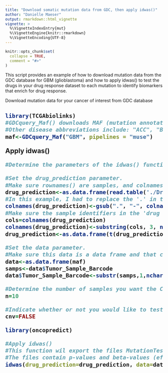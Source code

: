 ```yaml
---
title: "Download somatic mutation data from GDC, then apply idwas()"
author: "Danielle Maeser"
output: rmarkdown::html_vignette
vignette: >
  %\VignetteIndexEntry{mut}
  %\VignetteEngine{knitr::rmarkdown}
  %\VignetteEncoding{UTF-8}
---
```


```r
knitr::opts_chunk$set(
  collapse = TRUE,
  comment = "#>"
)
```

This script provides an example of how to download mutation data from the GDC database for GBM (glioblastoma) and
how to apply idwas() to test the drugs in your drug response dataset to each mutation to identify biomarkers that enrich for drug response.

Download mutation data for your cancer of interest from GDC database <h2>
```r
library(TCGAbiolinks)
#GDCquery_Maf() downloads MAF (mutation annotation files) for glioblastoma (GBM).
#Other disease abbreviations include: "ACC", "BLCA", "BRCA", "CESC", "CHOL", "COAD", "COADREAD", "DLBC", "GBM", "GBMLGG", "HNSC", "KICH", "KIPAN", #"KIRC", "KIRP", "LAML", "LGG", "LIHC", "LUAD", "LUSC", "MESO", "OV", "PAAD", "PCPG", "PRAD", "READ", "SARC", "SKCM", "STAD", "STES", "TGCT", "THCA", #"THYM", "UCEC", "UCS", "UVM"
maf<-GDCquery_Maf("GBM", pipelines = "muse")
```

Apply idwas()
```r
#Determine the parameters of the idwas() function...

#Set the drug_prediction parameter.
#Make sure rownames() are samples, and colnames() are drugs. Also make sure this data is a data frame.
drug_prediction<-as.data.frame(read.table('./DrugPredictions.txt', header=TRUE, row.names=1))
#In this example, I had to replace the '.' in the names of these TCGA samples with '-' so that they are of the same form as samples in the mutation  data (you may not have to do this).
colnames(drug_prediction)<-gsub(".", "-", colnames(drug_prediction), fixed=T)
#Make sure the sample identifiers in the 'drug prediction' data are of similar form as the sample identifiers in the 'data' parameter.
cols=colnames(drug_prediction)
colnames(drug_prediction)<-substring(cols, 3, nchar(cols))
drug_prediction<-as.data.frame(t(drug_prediction))

#Set the data parameter.
#Make sure this data is a data frame and that colnames() are samples.
data<-as.data.frame(maf)
samps<-data$Tumor_Sample_Barcode
data$Tumor_Sample_Barcode<-substr(samps,1,nchar(samps)-12) #Make sure these sample ids are of the same form as the sample ids in your prediction data.

#Determine the number of samples you want the CNVs to be amplified in. The default is 10.
n=10

#Indicate whether or not you would like to test cnv data. If TRUE, you will test cnv data. If FALSE, you will test mutation data.
cnv=FALSE

library(oncopredict)

#Apply idwas()
#This function wil export the files MutationTestOutput_pVal.txt and #MutationTestOutput_betaVal.txt
#The files contain p-values and beta-values (effect sizes) for each drug-gene association, respectively. 
idwas(drug_prediction=drug_prediction, data=data, n=n, cnv=cnv)
```
